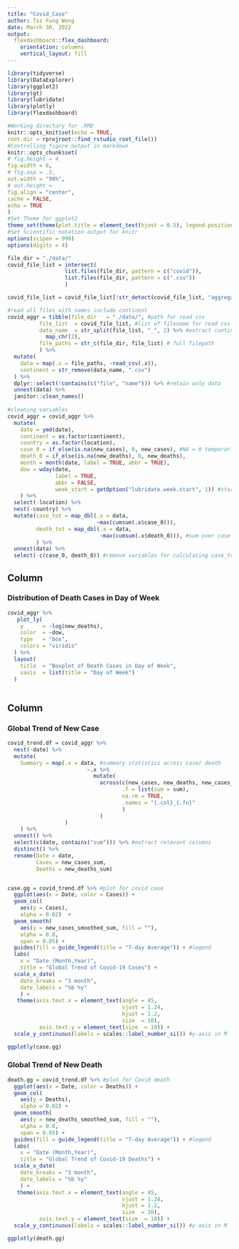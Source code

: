 ```yaml
---
title: "Covid_Case"
author: Tsz Fung Wong
date: March 30, 2022
output: 
  flexdashboard::flex_dashboard:
    orientation: columns
    vertical_layout: fill
---
```


```r
library(tidyverse)
library(DataExplorer)
library(ggplot2)
library(gt)
library(lubridate)
library(plotly)
library(flexdashboard)

#Working directory for .RMD
knitr::opts_knit$set(echo = TRUE,
root.dir = rprojroot::find_rstudio_root_file())
#Controlling figure output in markdown
knitr::opts_chunk$set(
# fig.height = 4
fig.width = 6,
# fig.asp = .5,
out.width = "90%",
# out.height =
fig.align = "center",
cache = FALSE,
echo = TRUE
)
#Set Theme for ggplot2
theme_set(theme(plot.title = element_text(hjust = 0.5), legend.position = "bottom"))
#Set Scientific notation output for knitr
options(scipen = 999)
options(digits = 4)
```

```r
file_dir = "./data/"
covid_file_list = intersect( 
                  list.files(file_dir, pattern = c("covid")),
                  list.files(file_dir, pattern = c(".csv"))
                  )

covid_file_list = covid_file_list[!str_detect(covid_file_list, "aggregate")]

#read all files with names include continent 
covid_aggr = tibble(file_dir   = "./data/", #path for read csv
          file_list  = covid_file_list, #list of filename for read csv
          data_name  = str_split(file_list, "_", 2) %>% #extract continent information 
            map_chr(2), 
          file_paths = str_c(file_dir, file_list) # full filepath
          ) %>%
  mutate(
    data = map(.x = file_paths, ~read_csv(.x)),
    continent = str_remove(data_name, ".csv")
  ) %>%
  dplyr::select(!contains(c("file", "name"))) %>% #retain only data
  unnest(data) %>%
  janitor::clean_names() 
  
#cleaning variables
covid_aggr = covid_aggr %>%
  mutate(
    date = ymd(date),
    continent = as.factor(continent), 
    country = as.factor(location),
    case_0 = if_else(is.na(new_cases), 0, new_cases), #NA = 0 temporarily for cumsum
    death_0 = if_else(is.na(new_deaths), 0, new_deaths),
    month = month(date, label = TRUE, abbr = TRUE),
    dow = wday(date, 
               label = TRUE, 
               abbr = FALSE, 
               week_start = getOption("lubridate.week.start", 1)) #start from Monday
    ) %>%
  select(-location) %>%
  nest(-country) %>%
  mutate(case_tot = map_dbl(.x = data,
                            ~max(cumsum(.x$case_0))),
         death_tot = map_dbl(.x = data,
                             ~max(cumsum(.x$death_0))), #sum over case and death number per country
         ) %>%
  unnest(data) %>%
  select(-c(case_0, death_0)) #remove variables for calculating case_tot and death_tot

```
 

Column {data-width=150}
-----------------------------------------------------------------------

### Distribution of Death Cases in Day of Week

```r
covid_aggr %>% 
   plot_ly(
    y      = ~log(new_deaths),
    color  = ~dow,
    type   = "box",
    colors = "viridis" 
  ) %>%
  layout(
    title  = "Boxplot of Death Cases in Day of Week",
    xaxis  = list(title = "Day of Week")
  )
 

```

Column {data-width=350}
-----------------------------------------------------------------------

### Global Trend of New Case

```r
covid_trend.df = covid_aggr %>%
  nest(-date) %>%
  mutate(
    Summary = map(.x = data, #summary statistics across case/ death
                         ~.x %>%
                           mutate(
                             across(c(new_cases, new_deaths, new_cases_smoothed, new_deaths_smoothed),
                                    .f = list(sum = sum),
                                    na.rm = TRUE,
                                    .names = "{.col}_{.fn}"
                                    )
                             )
                  )
    ) %>%
  unnest() %>%
  select(c(date, contains("sum"))) %>% #extract relevant columns
  distinct() %>%
  rename(Date = date, 
         Cases = new_cases_sum,
         Deaths = new_deaths_sum)


case.gg = covid_trend.df %>% #plot for covid case
  ggplot(aes(x = Date, color = Cases)) +
  geom_col(
    aes(y = Cases),
    alpha = 0.02)  +
  geom_smooth(
    aes(y = new_cases_smoothed_sum, fill = ""),
    alpha = 0.8,
    span = 0.05) +
  guides(fill = guide_legend(title = "7-day Average")) + #legend
  labs(
    x = "Date (Month,Year)",
    title = "Global Trend of Covid-19 Cases") +
  scale_x_date( 
    date_breaks = "3 month",  
    date_labels = "%b %y" 
    ) +
   theme(axis.text.x = element_text(angle = 45,
                                    vjust = 1.24,
                                    hjust = 1.2,
                                    size  = 10),
          axis.text.y = element_text(size  = 10)) +
  scale_y_continuous(labels = scales::label_number_si()) #y-axis in M

ggplotly(case.gg)

```

### Global Trend of New Death 

```r
death.gg = covid_trend.df %>% #plot for Covid death
  ggplot(aes(x = Date, color = Deaths)) +
  geom_col(
    aes(y = Deaths),
    alpha = 0.02) + 
  geom_smooth(
    aes(y = new_deaths_smoothed_sum, fill = ""),
    alpha = 0.8,
    span = 0.05) +
  guides(fill = guide_legend(title = "7-day Average")) + #legend
  labs(
    x = "Date (Month,Year)",
    title = "Global Trend of Covid-19 Deaths") +
  scale_x_date( 
    date_breaks = "3 month",  
    date_labels = "%b %y" 
    ) +
   theme(axis.text.x = element_text(angle = 45,
                                    vjust = 1.24,
                                    hjust = 1.2,
                                    size  = 10),
          axis.text.y = element_text(size  = 10)) +
  scale_y_continuous(labels = scales::label_number_si()) #y-axis in M 

ggplotly(death.gg)
```

